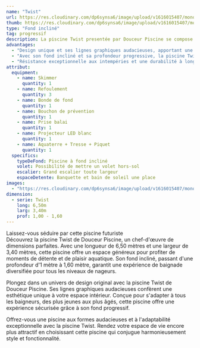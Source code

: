 ```yaml
---
name: "Twist"
url: https://res.cloudinary.com/dp6synsa6/image/upload/v1616015407/monoblocs-fonds-inclines/twist/piscine-twist-1_koounc.jpg
thumb: https://res.cloudinary.com/dp6synsa6/image/upload/v1616015407/monoblocs-fonds-inclines/twist/schema-twist-380x-02a_xu4snh.gif
type: "Fond incliné"
tag: progressif
description: La piscine Twist presentée par Douceur Piscine se compose d’une longueur de 6,50 mètres, d’une largeur de 3,40 mètres et d’un fond incliné qui passe d’1 mètre à 1,60 mètre de profondeur.
advantages:
  - "Design unique et ses lignes graphiques audacieuses, apportant une touche contemporaine et élégante à votre espace intérieur."
  - "Avec son fond incliné et sa profondeur progressive, la piscine Twist s'adapte parfaitement à tous les âges et niveaux de compétence"
  - "Résistance exceptionnelle aux intempéries et une durabilité à long terme"
attribut:
  equipment:
    - name: Skimmer
      quantity: 1
    - name: Refoulement
      quantity: 3
    - name: Bonde de fond
      quantity: 1
    - name: Bouchon de prévention
      quantity: 1
    - name: Prise balai
      quantity: 1
    - name: Projecteur LED blanc
      quantity: 1
    - name: Aquaterre + Tresse + Piquet
      quantity: 1
  specifics:
    typeDeFond: Piscine à fond incliné
    volet: Possibilité de mettre un volet hors-sol
    escalier: Grand escalier toute largeur
    espaceDetente: Banquette et bain de soleil une place
images:
  - "https://res.cloudinary.com/dp6synsa6/image/upload/v1616015407/monoblocs-fonds-inclines/twist/piscine-twist-2_t44r5s.jpg"
dimension:
  - serie: Twist
    long: 6,50m
    larg: 3,40m
    prof: 1,00 - 1,60
---
```


<div class=" mt-4 max-w-[720px]">
	<div class="mb-2 text-center font-semibold text-primary">
		Laissez-vous séduire par cette piscine futuriste
	</div>
 Découvrez la piscine Twist de Douceur Piscine, un chef-d'œuvre de dimensions parfaites. Avec une longueur de 6,50 mètres et une largeur de 3,40 mètres, cette piscine offre un espace généreux pour profiter de moments de détente et de plaisir aquatique. Son fond incliné, passant d'une profondeur d'1 mètre à 1,60 mètre, garantit une expérience de baignade diversifiée pour tous les niveaux de nageurs.

Plongez dans un univers de design original avec la piscine Twist de Douceur Piscine. Ses lignes graphiques audacieuses confèrent une esthétique unique à votre espace intérieur. Conçue pour s'adapter à tous les baigneurs, des plus jeunes aux plus âgés, cette piscine offre une expérience sécurisée grâce à son fond progressif.

Offrez-vous une piscine aux formes audacieuses et à l'adaptabilité exceptionnelle avec la piscine Twist. Rendez votre espace de vie encore plus attractif en choisissant cette piscine qui conjugue harmonieusement style et fonctionnalité.

</div>
